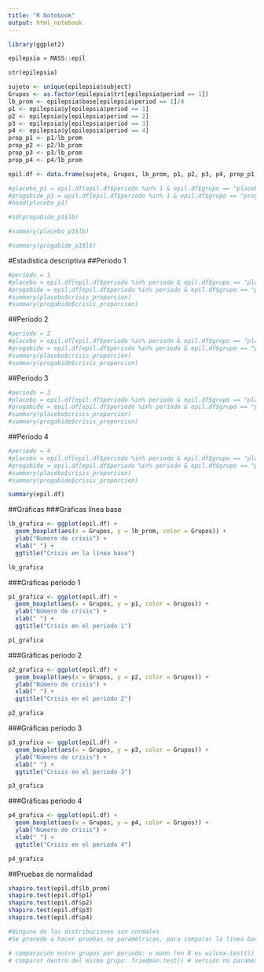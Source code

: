 ```yaml
---
title: "R Notebook"
output: html_notebook
---
```


```r
library(ggplot2)
```

```r
epilepsia = MASS::epil
```


```r
str(epilepsia)
```

```r
sujeto <- unique(epilepsia$subject)
Grupos <- as.factor(epilepsia$trt[epilepsia$period == 1])
lb_prom <- epilepsia$base[epilepsia$period == 1]/4
p1 <- epilepsia$y[epilepsia$period == 1]
p2 <- epilepsia$y[epilepsia$period == 2]
p3 <- epilepsia$y[epilepsia$period == 3]
p4 <- epilepsia$y[epilepsia$period == 4]
prop_p1 <- p1/lb_prom
prop_p2 <- p2/lb_prom
prop_p3 <- p3/lb_prom
prop_p4 <- p4/lb_prom
```

```r
epil.df <- data.frame(sujeto, Grupos, lb_prom, p1, p2, p3, p4, prop_p1, prop_p2, prop_p3, prop_p4)
```

```r
#placebo_p1 = epil.df[epil.df$periodo %in% 1 & epil.df$grupo == "placebo", ]
#progabide_p1 = epil.df[epil.df$periodo %in% 1 & epil.df$grupo == "progabide", ]
#head(placebo_p1)
```

```r
#sd(progabide_p1$lb)
```


```r
#summary(placebo_p1$lb)
```

```r
#summary(progabide_p1$lb)
```
#Estadística descriptiva
##Periodo 1
```r
#periodo = 1
#placebo = epil.df[epil.df$periodo %in% periodo & epil.df$grupo == "placebo", ]
#progabide = epil.df[epil.df$periodo %in% periodo & epil.df$grupo == "progabide", ]
#summary(placebo$crisis_proporcion)
#summary(progabide$crisis_proporcion)
```

##Periodo 2
```r
#periodo = 2
#placebo = epil.df[epil.df$periodo %in% periodo & epil.df$grupo == "placebo", ]
#progabide = epil.df[epil.df$periodo %in% periodo & epil.df$grupo == "progabide", ]
#summary(placebo$crisis_proporcion)
#summary(progabide$crisis_proporcion)
```

##Periodo 3
```r
#periodo = 3
#placebo = epil.df[epil.df$periodo %in% periodo & epil.df$grupo == "placebo", ]
#progabide = epil.df[epil.df$periodo %in% periodo & epil.df$grupo == "progabide", ]
#summary(placebo$crisis_proporcion)
#summary(progabide$crisis_proporcion)
```

##Periodo 4
```r
#periodo = 4
#placebo = epil.df[epil.df$periodo %in% periodo & epil.df$grupo == "placebo", ]
#progabide = epil.df[epil.df$periodo %in% periodo & epil.df$grupo == "progabide", ]
#summary(placebo$crisis_proporcion)
#summary(progabide$crisis_proporcion)
```


```r
summary(epil.df)
```
##Gráficas
###Gráficas línea base
```r
lb_grafica <- ggplot(epil.df) + 
  geom_boxplot(aes(x = Grupos, y = lb_prom, color = Grupos)) +
  ylab("Número de crisis") +
  xlab(" ") +
  ggtitle("Crisis en la línea base")
```

```r
lb_grafica
```
###Gráficas periodo 1
```r
p1_grafica <- ggplot(epil.df) + 
  geom_boxplot(aes(x = Grupos, y = p1, color = Grupos)) +
  ylab("Número de crisis") +
  xlab(" ") +
  ggtitle("Crisis en el periodo 1")
```

```r
p1_grafica
```

###Gráficas periodo 2
```r
p2_grafica <- ggplot(epil.df) + 
  geom_boxplot(aes(x = Grupos, y = p2, color = Grupos)) +
  ylab("Número de crisis") +
  xlab(" ") +
  ggtitle("Crisis en el periodo 2")
```

```r
p2_grafica
```

###Gráficas periodo 3
```r
p3_grafica <- ggplot(epil.df) + 
  geom_boxplot(aes(x = Grupos, y = p3, color = Grupos)) +
  ylab("Número de crisis") +
  xlab(" ") +
  ggtitle("Crisis en el periodo 3")
```

```r
p3_grafica
```
###Gráficas periodo 4
```r
p4_grafica <- ggplot(epil.df) + 
  geom_boxplot(aes(x = Grupos, y = p4, color = Grupos)) +
  ylab("Número de crisis") +
  xlab(" ") +
  ggtitle("Crisis en el periodo 4")
```

```r
p4_grafica
```
##Pruebas de normalidad
```r
shapiro.test(epil.df$lb_prom)
shapiro.test(epil.df$p1)
shapiro.test(epil.df$p2)
shapiro.test(epil.df$p3)
shapiro.test(epil.df$p4)

#Ninguna de las distribuciones son normales
#Se procede a hacer pruebas no paramétricas, para comparar la línea base con cada periodo
```


```r
# comparación entre grupos por periodo: u mann (en R es wilcox.test())
# comparar dentro del mismo grupo: friedman.test() # versión no paramétrica de la anova de medidas repetidas
```

